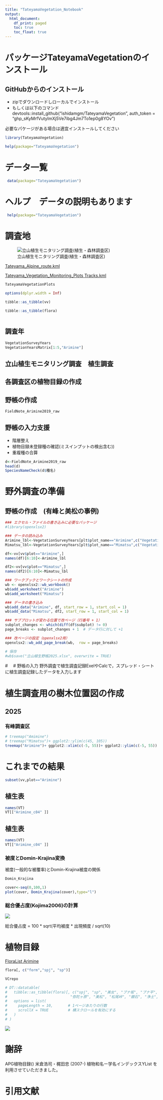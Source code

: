 ```yaml
---
title: "TateyamaVegetation_Notebook"
output:
  html_document:
    df_print: paged
    toc: true
    toc_float: true
---
```



# パッケージTateyamaVegetationのインストール

## GitHubからのインストール

* zipでダウンロードしローカルでインストール
* もしくは以下のコマンド
devtools::install_github("ishidamgm/TateyamaVegetation", auth_token = "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")

必要なパケージがある場合は適宜インストールしてください

```r



library(TateyamaVegetation)

help(package="TateyamaVegetation")

```



# データ一覧
```r
 data(package="TateyamaVegetation")
```



# ヘルプ　データの説明もあります
```r
 help(package="TateyamaVegetation")
```

# 調査地

![立山植生モニタリング調査(植生・森林調査区)](img/TateyamaVegetationPlots.jpg)

[Tateyama_Alpine_route.kml](gis/Tateyama_Alpine_route.kml)

[Tateyama_Vegetation_Monitoring_Plots Tracks.kml](gis/Tateyama_Vegetation_Monitoring_Plots Tracks.kml)

```r
TateyamaVegetationPlots 
```

```r
options(dplyr.width = Inf)

tibble::as_tibble(vv)

tibble::as_tibble(flora)



```

## 調査年
```r
VegetationSurveyYears 
VegetationYearsMatrix[1:5,"Arimine"]
```



## 立山植生モニタリング調査　植生調査

## 各調査区の植物目録の作成

## 野帳の作成
```r
FieldNote_Arimine2019_raw
```

## 野帳の入力支援

* 階層整え
* 植物目録未登録種の確認(ミスインプットの検出含む))
* 重複種の合算
```r
d<-FieldNote_Arimine2019_raw
head(d)
SpeciesNameCheck(d$種名)
```

# 野外調査の準備
## 野帳の作成　(有峰と美松の事例)
```r
### エクセル・ファイルの書き込みに必要なパッケージ
#library(openxlsx2)

### データの読み込み
Arimine_lbl<-VegetationSurveyYears[plt$plot_name=="Arimine",c("Vegetation001","Vegetation002","Vegetation003","Vegetation004","Vegetation005")]
Mimatsu_lbl<-VegetationSurveyYears[plt$plot_name=="Mimatsu",c("Vegetation001","Vegetation002","Vegetation003","Vegetation004","Vegetation005")]

df<-vv[vv$plot=="Arimine",]
names(df)[6:10]<-Arimine_lbl

df2<-vv[vv$plot=="Mimatsu",]
names(df2)[6:10]<-Mimatsu_lbl

### ワークブックとワークシートの作成
wb <- openxlsx2::wb_workbook()
wb$add_worksheet("Arimine")
wb$add_worksheet("Mimatsu")

### データの書き込み
wb$add_data("Arimine", df, start_row = 1, start_col = 1)
wb$add_data("Mimatsu", df2, start_row = 1, start_col = 1)

### サブプロットが変わる位置で改ページ（行番号 + 1）
subplot_changes <- which(diff(df$subplot) != 0)
page_breaks <- subplot_changes + 1  # データ行に対して +1

### 改ページの設定（openxlsx2用）
openxlsx2::wb_add_page_break(wb,  row = page_breaks)

# 保存
#wb$save("立山植生野帳2025.xlsx", overwrite = TRUE)
```





#　
# 野帳の入力
野外調査で植生調査記録ExelやCalcで，スプレッド・シートに植生調査記録したデータを入力します

# 植生調査用の樹木位置図の作成



## 2025

### 有峰調査区

```r
# treemap("Amimine")
# treemap("Mimatsu")+ ggplot2::ylim(c(45, 105))
treemap("Arimine")+ ggplot2::xlim(c(-5, 55))+ ggplot2::ylim(c(-5, 55))
```

# これまでの結果
```r
subset(vv,plot=="Arimine")
```
## 植生表
```r
names(VT)
VT[["Arimine_c04" ]]
```
## 植生表
```r
names(VT)
VT[["Arimine_c04" ]]
```

### 被度とDomin-Krajina変換

被度(一般的な被覆率)とDomin-Krajina被度の関係

```r
Domin_Krajina

cover<-seq(0,100,1)
plot(cover, Domin_Krajina(cover),type="l")
```
### 総合優占度(Kojima2006)の計算

![](img/Kojima2006.png)


総合優占度 = 100 * sqrt(平均被度 * 出現頻度 / sqrt(10)

# 植物目録

[FloraList Arimine](FloraList_Arimine.html)


```r
flora[, c("form","spj", "sp")]
```
```r
VCrepo
```


```r
# DT::datatable(
#   tibble::as_tibble(flora)[, c("spj", "sp", "美女", "ブナ坂", "ブナ平", "上の小", 
#                             "弥陀ヶ原", "美松", "松尾峠", "鏡石", "浄土", "有峰")],
#   options = list(
#     pageLength = 10,       # 1ページあたりの行数
#     scrollX = TRUE         # 横スクロールを有効にする
#   )
# )
```
![](img/DominanceValues.png)
 
# 謝辞

APG植物目録() 米倉浩司・梶田忠 (2007-) 植物和名ー学名インデックスYList を利用させていただきました。


# 引用文献


